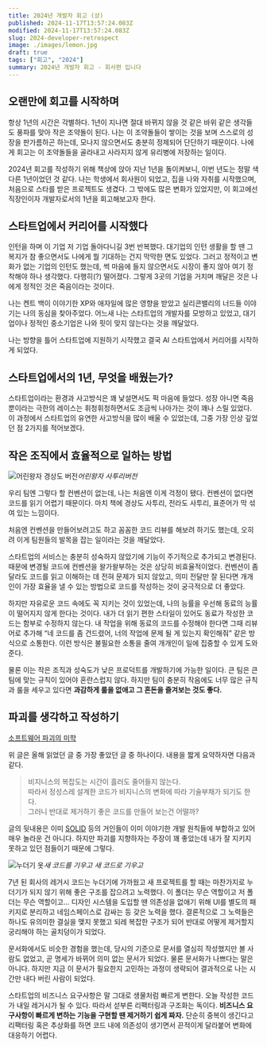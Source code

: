 ```yaml
---
title: 2024년 개발자 회고 (상)
published: 2024-11-17T13:57:24.083Z
modified: 2024-11-17T13:57:24.083Z
slug: 2024-developer-retrospect
image: ./images/lemon.jpg
draft: true
tags: ["회고", "2024"]
summary: 2024년 개발자 회고 - 회사편 입니다
---
```


## 오랜만에 회고를 시작하며

항상 1년의 시간은 각별하다. 1년이 지나면 절대 바뀌지 않을 것 같은 바위 같은 생각들도 풍파를 맞아 작은 조약돌이 된다. 나는 이 조약돌들이 쌓이는 것을 보며 스스로의 성장을 판가름하곤 하는데, 모나지 않으면서도 충분히 정제되어 단단하기 때문이다. 나에게 회고는 이 조약돌들을 골라내고 사라지지 않게 유리병에 저장하는 일이다.

2024년 회고를 작성하기 위해 책상에 앉아 지난 1년을 돌이켜보니, 이번 년도는 정말 색다른 1년이었던 것 같다. 나는 학생에서 회사원이 되었고, 집을 나와 자취를 시작했으며, 처음으로 스타를 받은 프로젝트도 생겼다. 그 밖에도 많은 변화가 있었지만, 이 회고에선 직장인이자 개발자로서의 1년을 회고해보고자 한다.

## 스타트업에서 커리어를 시작했다

인턴을 하며 이 기업 저 기업 돌아다니길 3번 반복했다. 대기업의 인턴 생활을 할 땐 그 복지가 참 좋으면서도 나에게 뭘 기대하는 건지 막막한 면도 있었다. 그러고 정적이고 변화가 없는 기업의 인턴도 했는데, 썩 마음에 들지 않으면서도 시장이 좋지 않아 여기 정착해야 하나 생각했다. 다행히(?) 떨어졌다. 그렇게 3곳의 기업을 거치며 깨달은 것은 나에게 정적인 것은 죽음이라는 것이다.

나는 켄트 백이 이야기한 XP와 애자일에 많은 영향을 받았고 실리콘밸리의 너드들 이야기는 나의 동심을 찾아주었다. 어느새 나는 스타트업의 개발자를 모방하고 있었고, 대기업이나 정적인 중소기업은 나와 핏이 맞지 않는다는 것을 깨달았다.

나는 방향을 틀어 스타트업에 지원하기 시작했고 결국 AI 스타트업에서 커리어를 시작하게 되었다.

## 스타트업에서의 1년, 무엇을 배웠는가?

스타트업이라는 환경과 사고방식은 꽤 낯설면서도 퍽 마음에 들었다. 성장 아니면 죽음뿐이라는 극한의 레이스는 휘청휘청하면서도 조금씩 나아가는 것이 꽤나 스릴 있었다. 이 과정에서 스타트업의 유연한 사고방식을 많이 배울 수 있었는데, 그중 가장 인상 깊었던 점 2가지를 적어보겠다.

## 작은 조직에서 효율적으로 일하는 방법

![어린왕자 경상도 버전](./images/gyeongsang-do.webp)_어린왕자 사투리버전_

우리 팀엔 그렇다 할 컨벤션이 없는데, 나는 처음엔 이게 걱정이 됐다. 컨벤션이 없다면 코드를 읽기 어렵기 때문이다. 마치 책에 경상도 사투리, 전라도 사투리, 표준어가 막 섞여 있는 느낌이다.

처음엔 컨벤션을 만들어보려고도 하고 꼼꼼한 코드 리뷰를 해보려 하기도 했는데, 오히려 이게 팀원들의 발목을 잡는 일이라는 것을 깨달았다.

스타트업의 서비스는 충분히 성숙하지 않았기에 기능이 주기적으로 추가되고 변경된다. 때문에 변경될 코드에 컨벤션을 왈가왈부하는 것은 상당히 비효율적이었다. 컨벤션이 좀 달라도 코드를 읽고 이해하는 데 전혀 문제가 되지 않았고, 의미 전달만 잘 된다면 개개인이 가장 효율을 낼 수 있는 방법으로 코드를 작성하는 것이 궁극적으로 더 좋았다.

하지만 자유로운 코드 속에도 꼭 지키는 것이 있었는데, 나의 능률을 우선해 동료의 능률이 떨어지지 않게 한다는 것이다. 내가 더 읽기 편한 스타일이 있어도 동료가 작성한 코드는 함부로 수정하지 않는다. 내 작업을 위해 동료의 코드를 수정해야 한다면 그때 리뷰어로 추가해 “네 코드를 좀 건드렸어, 너의 작업에 문제 될 게 있는지 확인해줘” 같은 방식으로 소통한다. 이런 방식은 불필요한 소통을 줄여 개개인이 일에 집중할 수 있게 도와준다.

물론 이는 작은 조직과 성숙도가 낮은 프로덕트를 개발하기에 가능한 일이다. 큰 팀은 큰 팀에 맞는 규칙이 있어야 혼란스럽지 않다. 하지만 팀이 충분히 작음에도 너무 많은 규칙과 룰을 세우고 있다면 **과감하게 룰을 없애고 그 혼돈을 즐겨보는 것도 좋다.**

## 파괴를 생각하고 작성하기

[소프트웨어 파괴의 미학](https://kciter.so/posts/the-aesthetics-of-destorying-software/)

위 글은 올해 읽었던 글 중 가장 좋았던 글 중 하나이다. 내용을 짧게 요약하자면 다음과 같다.

> 비지니스의 복잡도는 시간이 흘러도 줄어들지 않는다.  
> 따라서 정성스레 설계한 코드가 비지니스의 변화에 따라 기술부채가 되기도 한다.  
> 그러니 반대로 제거하기 좋은 코드를 만들어 보는건 어떨까?

글의 뒷내용은 이미 [SOLID](<https://ko.wikipedia.org/wiki/SOLID_(%EA%B0%9D%EC%B2%B4_%EC%A7%80%ED%96%A5_%EC%84%A4%EA%B3%84)>) 등의 거인들이 이미 이야기한 개발 원칙들에 부합하고 있어 매우 놀라운 건 아니다. 하지만 파괴를 지향하자는 주장이 꽤 좋았는데 내가 잘 지키지 못하고 있던 점들이기 때문에 그렇다.

![누더기 옷](./images/nuudagi.png)_새 코드를 기우고 새 코드로 기우고_

7년 된 회사의 레거시 코드는 누더기에 가까웠고 새 프로젝트를 할 때는 마찬가지로 누더기가 되지 않기 위해 좋은 구조를 잡으려고 노력했다. 이 폴더는 무슨 역할이고 저 폴더는 무슨 역할이고… 디자인 시스템을 도입할 땐 의존성을 없애기 위해 UI를 별도의 패키지로 분리하고 네임스페이스로 감싸는 등 갖은 노력을 했다. 결론적으로 그 노력들은 하나도 유의미한 결실을 맺지 못했고 되레 복잡한 구조가 되어 반대로 어떻게 제거할지 궁리해야 하는 골치덩이가 되었다.

문서화에서도 비슷한 경험을 했는데, 당시의 기준으로 문서를 열심히 작성했지만 볼 사람도 없었고, 곧 명세가 바뀌어 의미 없는 문서가 되었다. 물론 문서화가 나쁘다는 말은 아니다. 하지만 지금 이 문서가 필요한지 고민하는 과정이 생략되어 결과적으로 나는 시간만 내다 버린 사람이 되었다.

스타트업의 비즈니스 요구사항은 말 그대로 생물처럼 빠르게 변한다. 오늘 작성한 코드가 내일 레거시가 될 수 있다. 따라서 섣부른 리팩터링과 구조화는 독이다. **비즈니스 요구사항이 빠르게 변하는 기능을 구현할 땐 제거하기 쉽게 짜자.** 단순히 중복이 생긴다고 리팩터링 혹은 추상화를 하면 코드 내에 의존성이 생기면서 끈적이게 달라붙어 변화에 대응하기 어렵다.
